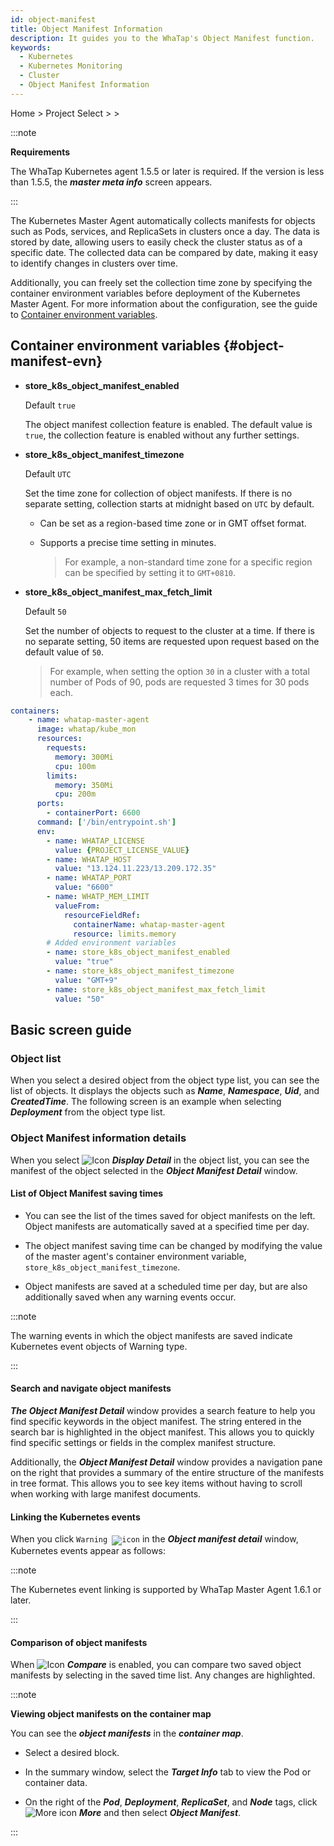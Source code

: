 ```yaml
---
id: object-manifest
title: Object Manifest Information
description: It guides you to the WhaTap's Object Manifest function.
keywords:
  - Kubernetes
  - Kubernetes Monitoring
  - Cluster
  - Object Manifest Information
---
```


Home &gt; Project Select &gt; <Cmdname sid="side_analysis" className="uitext" /> &gt; <Cmdname sid="side_objectManifest" className="uitext" />

:::note 

**Requirements**

The WhaTap Kubernetes agent 1.5.5 or later is required. If the version is less than 1.5.5, the **_master meta info_** screen appears.

:::

The Kubernetes Master Agent automatically collects manifests for objects such as Pods, services, and ReplicaSets in clusters once a day. The data is stored by date, allowing users to easily check the cluster status as of a specific date. The collected data can be compared by date, making it easy to identify changes in clusters over time. 

Additionally, you can freely set the collection time zone by specifying the container environment variables before deployment of the Kubernetes Master Agent. For more information about the configuration, see the guide to [Container environment variables](#object-manifest-evn). 

## Container environment variables {#object-manifest-evn}

- **store_k8s_object_manifest_enabled**

  Default `true`

  The object manifest collection feature is enabled. The default value is `true`, the collection feature is enabled without any further settings.

- **store_k8s_object_manifest_timezone**

  Default `UTC`

  Set the time zone for collection of object manifests. If there is no separate setting, collection starts at midnight based on `UTC` by default. 

  - Can be set as a region-based time zone or in GMT offset format. 

  - Supports a precise time setting in minutes. 

    > For example, a non-standard time zone for a specific region can be specified by setting it to `GMT+0810`.

- **store_k8s_object_manifest_max_fetch_limit**

  Default `50`

  Set the number of objects to request to the cluster at a time. If there is no separate setting, 50 items are requested upon request based on the default value of `50`. 

  > For example, when setting the option `30` in a cluster with a total number of Pods of 90, pods are requested 3 times for 30 pods each.

```yaml title='Example'
containers:
	- name: whatap-master-agent
	  image: whatap/kube_mon
	  resources:
	    requests:
	      memory: 300Mi
	      cpu: 100m
	    limits:
	      memory: 350Mi
	      cpu: 200m
	  ports:
	    - containerPort: 6600
	  command: ['/bin/entrypoint.sh']
	  env:
	    - name: WHATAP_LICENSE
	      value: {PROJECT_LICENSE_VALUE}
	    - name: WHATAP_HOST
	      value: "13.124.11.223/13.209.172.35"
	    - name: WHATAP_PORT
	      value: "6600"
	    - name: WHATP_MEM_LIMIT
	      valueFrom:
	        resourceFieldRef:
	          containerName: whatap-master-agent
	          resource: limits.memory
	    # Added environment variables
	    - name: store_k8s_object_manifest_enabled
	      value: "true"
	    - name: store_k8s_object_manifest_timezone
	      value: "GMT+9"
	    - name: store_k8s_object_manifest_max_fetch_limit
	      value: "50"
```

## Basic screen guide

### Object list

When you select a desired object from the object type list, you can see the list of objects. It displays the objects such as **_Name_**, **_Namespace_**, **_Uid_**, and **_CreatedTime_**. The following screen is an example when selecting **_Deployment_** from the object type list.

<ImgLang img='k8s-object-manifest.png' desc='Object Manifest' />

### Object Manifest information details

When you select ![Icon](/img/ico-detail-view.svg) **_Display Detail_** in the object list, you can see the manifest of the object selected in the **_Object Manifest Detail_** window.

<ImgLang img='k8s-object-manifest-detail.png' desc='Object Manifest details' />

#### List of Object Manifest saving times

- You can see the list of the times saved for object manifests on the left. Object manifests are automatically saved at a specified time per day.

- The object manifest saving time can be changed by modifying the value of the master agent's container environment variable, `store_k8s_object_manifest_timezone`. 

- Object manifests are saved at a scheduled time per day, but are also additionally saved when any warning events occur. 

:::note 

The warning events in which the object manifests are saved indicate Kubernetes event objects of Warning type.

:::

#### Search and navigate object manifests

**_The Object Manifest Detail_** window provides a search feature to help you find specific keywords in the object manifest. The string entered in the search bar is highlighted in the object manifest. This allows you to quickly find specific settings or fields in the complex manifest structure. 

Additionally, the **_Object Manifest Detail_** window provides a navigation pane on the right that provides a summary of the entire structure of the manifests in tree format. This allows you to see key items without having to scroll when working with large manifest documents. 

#### Linking the Kubernetes events

When you click <code class='pay'>Warning ![icon](/img/ic-popup-wh.svg)</code> in the **_Object manifest detail_** window, Kubernetes events appear as follows: 

<ImgLang img='k8s-object-manifest-event.png' desc='Kubernetes event integration' />

:::note 

The Kubernetes event linking is supported by WhaTap Master Agent 1.6.1 or later. 

:::

#### Comparison of object manifests

When ![Icon](/img/ic-toggle-on.svg) **_Compare_** is enabled, you can compare two saved object manifests by selecting in the saved time list. Any changes are highlighted. 

<ImgLang img='k8s-object-manifest-compare.png' desc='Comparing Object Manifests' />

:::note 

**Viewing object manifests on the container map**

You can see the **_object manifests_** in the **_container map_**. 

<ImgLang img='k8s-object-manifest-cm.png' desc='Viewing Object Manifest in Container map' />

- Select a desired block. 

- In the summary window, select the **_Target Info_** tab to view the Pod or container data.  

- On the right of the **_Pod_**, **_Deployment_**, **_ReplicaSet_**, and **_Node_** tags, click ![More icon](/img/ico-more.svg) **_More_** and then select **_Object Manifest_**.

:::
